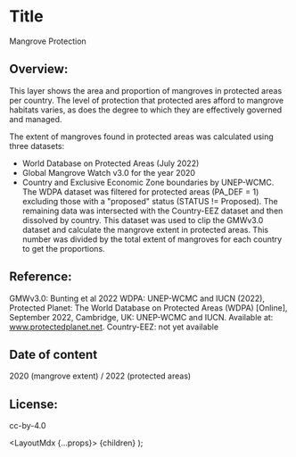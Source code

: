 
# Title

Mangrove Protection

## Overview:

This layer shows the area and proportion of mangroves in protected areas per country. The level of protection that protected ares afford to mangrove habitats varies, as does the degree to which they are effectively governed and managed.

The extent of mangroves found in protected areas was calculated using three datasets:
- World Database on Protected Areas (July 2022)
- Global Mangrove Watch v3.0 for the year 2020
- Country and Exclusive Economic Zone boundaries by UNEP-WCMC.
The WDPA dataset was filtered for protected areas (PA_DEF = 1) excluding those with a "proposed" status (STATUS != Proposed). The remaining data was intersected with the Country-EEZ dataset and then dissolved by country. This dataset was used to clip the GMWv3.0 dataset and calculate the mangrove extent in protected areas. This number was divided by the total extent of mangroves for each country to get the proportions.

## Reference:

GMWv3.0: Bunting et al 2022
WDPA: UNEP-WCMC and IUCN (2022), Protected Planet: The World Database on Protected Areas (WDPA) [Online], September 2022, Cambridge, UK: UNEP-WCMC and IUCN. Available at: <a href="www.protectedplanet.net" target="_blank" rel="noopener noreferrer">www.protectedplanet.net</a>.
Country-EEZ: not yet available

## Date of content

2020 (mangrove extent) / 2022 (protected areas)

## License:

cc-by-4.0
  

  <LayoutMdx {...props}>
    {children}
  </LayoutMdx>
);